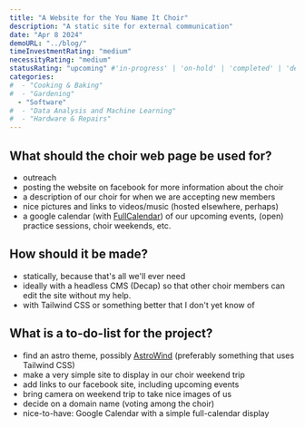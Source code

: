 ```yaml
---
title: "A Website for the You Name It Choir"
description: "A static site for external communication"
date: "Apr 8 2024"
demoURL: "../blog/"
timeInvestmentRating: "medium"  
necessityRating: "medium"
statusRating: "upcoming" #'in-progress' | 'on-hold' | 'completed' | 'delayed' | 'upcoming' | 'cancelled' | 'under-review' | 'needs-attention' | 'awaiting-feedback' | 'testing-phase' | 'polishing'
categories:
#  - "Cooking & Baking"
#  - "Gardening"
  - "Software"
#  - "Data Analysis and Machine Learning"
#  - "Hardware & Repairs"
---
```


## What should the choir web page be used for?
- outreach
- posting the website on facebook for more information about the choir
- a description of our choir for when we are accepting new members
- nice pictures and links to videos/music (hosted elsewhere, perhaps)
- a google calendar (with [FullCalendar](https://fullcalendar.io/)) of our upcoming events, (open) practice sessions, choir weekends, etc.

## How should it be made?
- statically, because that's all we'll ever need
- ideally with a headless CMS (Decap) so that other choir members can edit the site without my help.
- with Tailwind CSS or something better that I don't yet know of

## What is a to-do-list for the project?
- find an astro theme, possibly [AstroWind](https://astro.build/themes/details/astrowind/) (preferably something that uses Tailwind CSS)
- make a very simple site to display in our choir weekend trip
- add links to our facebook site, including upcoming events
- bring camera on weekend trip to take nice images of us
- decide on a domain name (voting among the choir)
- nice-to-have: Google Calendar with a simple full-calendar display
